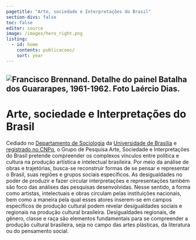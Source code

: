 ```yaml
---
pagetitle: "Arte, sociedade e Interpretações do Brasil"
section-divs: false
toc: false
editor: source
image: /images/hero_right.png
listing:
  - id: home
    contents: publicacoes/
    sort: year 
---
```

![*Francisco Brennand. Detalhe do painel Batalha dos Guararapes, 1961-1962*. Foto Laércio Dias.](/images/brennand_batalha.jpg){fig-align="right"}
---

# Arte, sociedade e Interpretações do Brasil

  Cediado no [Departamento de Sociologia](https://www.ppgsol.unb.br) da [Universidade de Brasília](https://www.unb.br) e [registrado no CNPq](http://www.dgp.cnpq.br/dgp/espelhogrupo/2275915884658604), o Grupo de Pesquisa Arte, Sociedade e Interpretações do Brasil pretende compreender os complexos vínculos entre política e cultura na produção artística e intelectual brasileira. Por meio da análise de obras e trajetórias, busca-se reconstruir formas de se pensar e representar o Brasil, suas regiões e grupos sociais específicos. As desigualdades no poder de produzir e fazer circular interpretações e representações também são foco das análises das pesquisas desenvolvidas. Nesse sentido, a forma como artistas, intelectuais e obras circulam pelas instituições nacionais, bem como a maneira pela qual esses atores inserem-se em campos específicos de produção cultural podem revelar desigualdades sociais e regionais na produção cultural brasileira. Desigualdades regionais, de gênero, classe e raça são elementos fundamentais para se compreender a produção cultural brasileira, seja no campo das artes plásticas, da literatura ou do pensamento social.

</BR>
</BR>

::: {#home .column-page}
:::




  


